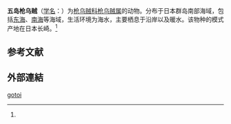 {{Speciesbox
| name = 五岛枪乌贼
| status = 
| status_system = 
| image = 
| genus = Loligo
| species = gotoi
| authority = (Sasaki, 1929)<ref name='id10885'>{{cite web| url =http://www.bioinfo.cn/db05/BjdwSpecies.php?action=view&id=10885| title =五岛枪乌贼| work =《中国动物物种编目数据库》| publisher =中国科学院微生物研究所| author =中国科学院动物研究所| accessdate =2009-04-28| deadurl =yes| archiveurl =https://web.archive.org/web/20160305055838/http://www.bioinfo.cn/db05/BjdwSpecies.php?action=view&id=10885| archivedate =2016-03-05}}</ref>
}}

'''五岛枪乌贼'''（[[学名|学名]]：{{lang|la|''Loligo gotoi''}}）为[[枪乌贼科|枪乌贼科]][[枪乌贼属|枪乌贼属]]的动物。分布于日本群岛南部海域，包括[[东海|东海]]、[[南海|南海]]等海域，生活环境为海水，主要栖息于沿岸以及暖水。该物种的模式产地在日本长崎。<ref name='id10885'/>

== 参考文献 ==
{{reflist}}

== 外部連結 ==
{{Wikispecies|Loligo gotoi}}
{{Taxonbar|from=Q10881730}}

[[Category:枪乌贼属|gotoi]]


{{Squid-stub}}